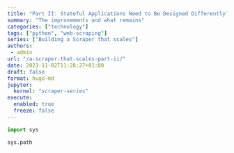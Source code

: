 ```yaml
---
title: "Part II: Stateful Applications Need to Be Designed Differently"
summary: "The improvements and what remains"
categories: ["technology"]
tags: ["python", "web-scraping"]
series: ["Building a Scraper that scales"]
authors:
 - admin
url: "/a-scraper-that-scales-part-ii/"
date: 2023-11-02T11:28:27+01:00
draft: false
format: hugo-md
jupyter: 
  kernel: "scraper-series"
execute:
  enabled: true
  freeze: false
---
```



<!-- {{{< figure src="run-1.gif" caption="Yamaha DTX 452"  >}}} -->
<!-- $x + 1$ -->

```python
import sys

sys.path
```

